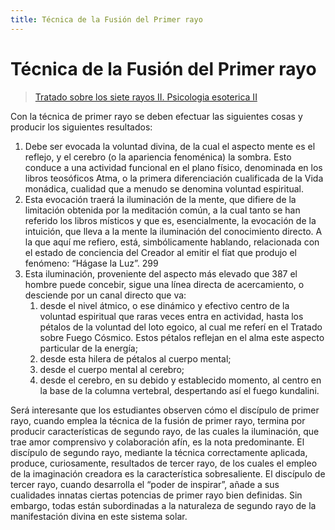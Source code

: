 ```yaml
---
title: Técnica de la Fusión del Primer rayo
---
```


# Técnica de la Fusión del Primer rayo

> [Tratado sobre los siete rayos II. Psicologia esoterica II](/tratado-sobre-los-siete-rayos-II/la-coordinacion-de-la-personalidad#en386) 


Con la técnica de primer rayo se deben efectuar las siguientes cosas y producir los siguientes resultados:

1. Debe ser evocada la voluntad divina, de la cual el aspecto mente es el reflejo, y el cerebro (o la apariencia fenoménica) la sombra. Esto conduce a una actividad funcional en el plano físico, denominada en los libros teosóficos Atma, o la primera diferenciación cualificada de la Vida monádica, cualidad que a menudo se denomina voluntad espiritual.
2. Esta evocación traerá la iluminación de la mente, que difiere de la limitación obtenida por la meditación común, a la cual tanto se han referido los libros místicos y que es, esencialmente, la evocación de la intuición, que lleva a la mente la iluminación del conocimiento directo. A la que aquí me refiero, está, simbólicamente hablando, relacionada con el estado de conciencia del Creador al emitir el fíat que produjo el fenómeno: “Hágase la Luz”. <Pin lang="es">299</Pin>
3. Esta iluminación, proveniente del aspecto más elevado que <Pin lang="en">387</Pin> el hombre puede concebir, sigue una línea directa de acercamiento, o desciende por un canal directo que va:
   1. desde el nivel átmico, o ese dinámico y efectivo centro de la voluntad espiritual que raras veces entra en actividad, hasta los pétalos de la voluntad del loto egoico, al cual me referí en el Tratado sobre Fuego Cósmico. Estos pétalos reflejan en el alma este aspecto particular de la energía;
   2. desde esta hilera de pétalos al cuerpo mental;
   3. desde el cuerpo mental al cerebro;
   4. desde el cerebro, en su debido y establecido momento, al centro en la base de la columna vertebral, despertando así el fuego kundalini.

Será interesante que los estudiantes observen cómo el discípulo de primer rayo, cuando emplea la técnica de la fusión de primer rayo, termina por producir características de segundo rayo, de las cuales la iluminación, que trae amor comprensivo y colaboración afín, es la nota predominante. El discípulo de segundo rayo, mediante la técnica correctamente aplicada, produce, curiosamente, resultados de tercer rayo, de los cuales el empleo de la imaginación creadora es la característica sobresaliente. El discípulo de tercer rayo, cuando desarrolla el “poder de inspirar”, añade a sus cualidades innatas ciertas potencias de primer rayo bien definidas. Sin embargo, todas están subordinadas a la naturaleza de segundo rayo de la manifestación divina en este sistema solar.

